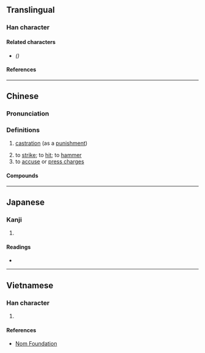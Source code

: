 {{also|㭬}}
{{character info}}
==Translingual==

===Han character===
{{Han char|rn=75|rad=木|as=08|sn=12|four=41923|canj=DMSO|ids=⿰木豖}}

====Related characters====
* {{l|mul|[[㭬]]}} ''({{w|Variant Chinese character|Variant form}})''

====References====
{{Han ref|kx=0537.020|dkj=15031|dj=0924.080|hdz=21229.040|uh=6913}}

----

==Chinese==
{{zh-forms|alt=㭬}}

===Pronunciation===
{{zh-pron
|m=zhuó
|c=doek3
|mc=
|oc=
|ma=
|cat=n,v
}}

===Definitions===
{{zh-hanzi}}

# [[castration]] (as a [[punishment]])
#: {{zh-syn|宮刑}}
# to [[strike]]; to [[hit]]; to [[hammer#Verb|hammer]]
# to [[accuse]] or [[press charges]]
#: {{zh-syn|[[告訴#Verb 2|告訴]]}}

====Compounds====
{{zh-der|夭椓|昏椓|椓喪|椓壁|椓弋|椓斛|椓月姑|椓木|椓杙|椓毀|椓破|椓竅|椓船|椓蠡|椓譖|椓陰|薰椓|閽椓}}

----

==Japanese==

===Kanji===
{{ja-kanji|grade=|rs=木08}}

# {{rfdef|ja|sort=木08}}

====Readings====
* {{ja-readings|on=[[たく]] (taku)|kun=[[たたく]] (tataku)}}

----

==Vietnamese==

===Han character===
{{vi-readings|rs=木08|reading=trác}}

# {{rfdef|vi|sort=木08}}

====References====
* [http://nomfoundation.org/common/nom_details.php?codepoint=6913 Nom Foundation]